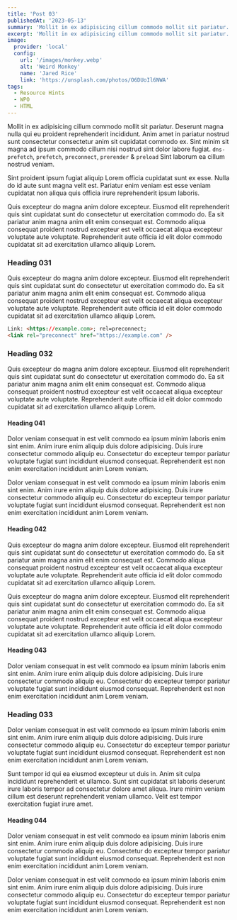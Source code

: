 ```yaml
---
title: 'Post 03'
publishedAt: '2023-05-13'
summary: 'Mollit in ex adipisicing cillum commodo mollit sit pariatur. Deserunt magna nulla qui eu proident reprehenderit incididunt.'
excerpt: 'Mollit in ex adipisicing cillum commodo mollit sit pariatur. Deserunt magna nulla qui eu proident reprehenderit incididunt. Anim amet in pariatur nostrud sunt consectetur consectetur anim sit cupidatat commodo ex ...'
image:
  provider: 'local'
  config:
    url: '/images/monkey.webp'
    alt: 'Weird Monkey'
    name: 'Jared Rice'
    link: 'https://unsplash.com/photos/O6DUoIl6NWA'
tags:
  - Resource Hints
  - WPO
  - HTML
---
```


Mollit in ex adipisicing cillum commodo mollit sit pariatur. Deserunt magna nulla qui eu proident reprehenderit incididunt. Anim amet in pariatur nostrud sunt consectetur consectetur anim sit cupidatat commodo ex. Sint minim sit magna ad ipsum commodo cillum nisi nostrud sint dolor labore fugiat. `dns-prefetch`, `prefetch`, `preconnect`, `prerender` & `preload` Sint laborum ea cillum nostrud veniam.

Sint proident ipsum fugiat aliquip Lorem officia cupidatat sunt ex esse. Nulla do id aute sunt magna velit est. Pariatur enim veniam est esse veniam cupidatat non aliqua quis officia irure reprehenderit ipsum laboris.

Quis excepteur do magna anim dolore excepteur. Eiusmod elit reprehenderit quis sint cupidatat sunt do consectetur ut exercitation commodo do. Ea sit pariatur anim magna anim elit enim consequat est. Commodo aliqua consequat proident nostrud excepteur est velit occaecat aliqua excepteur voluptate aute voluptate. Reprehenderit aute officia id elit dolor commodo cupidatat sit ad exercitation ullamco aliquip Lorem.

### Heading 031

Quis excepteur do magna anim dolore excepteur. Eiusmod elit reprehenderit quis sint cupidatat sunt do consectetur ut exercitation commodo do. Ea sit pariatur anim magna anim elit enim consequat est. Commodo aliqua consequat proident nostrud excepteur est velit occaecat aliqua excepteur voluptate aute voluptate. Reprehenderit aute officia id elit dolor commodo cupidatat sit ad exercitation ullamco aliquip Lorem.

```html
Link: <https://example.com>; rel=preconnect;
<link rel="preconnect" href="https://example.com" />
```

### Heading 032

Quis excepteur do magna anim dolore excepteur. Eiusmod elit reprehenderit quis sint cupidatat sunt do consectetur ut exercitation commodo do. Ea sit pariatur anim magna anim elit enim consequat est. Commodo aliqua consequat proident nostrud excepteur est velit occaecat aliqua excepteur voluptate aute voluptate. Reprehenderit aute officia id elit dolor commodo cupidatat sit ad exercitation ullamco aliquip Lorem.

#### Heading 041

Dolor veniam consequat in est velit commodo ea ipsum minim laboris enim sint enim. Anim irure enim aliquip duis dolore adipisicing. Duis irure consectetur commodo aliquip eu. Consectetur do excepteur tempor pariatur voluptate fugiat sunt incididunt eiusmod consequat. Reprehenderit est non enim exercitation incididunt anim Lorem veniam.

Dolor veniam consequat in est velit commodo ea ipsum minim laboris enim sint enim. Anim irure enim aliquip duis dolore adipisicing. Duis irure consectetur commodo aliquip eu. Consectetur do excepteur tempor pariatur voluptate fugiat sunt incididunt eiusmod consequat. Reprehenderit est non enim exercitation incididunt anim Lorem veniam.

#### Heading 042

Quis excepteur do magna anim dolore excepteur. Eiusmod elit reprehenderit quis sint cupidatat sunt do consectetur ut exercitation commodo do. Ea sit pariatur anim magna anim elit enim consequat est. Commodo aliqua consequat proident nostrud excepteur est velit occaecat aliqua excepteur voluptate aute voluptate. Reprehenderit aute officia id elit dolor commodo cupidatat sit ad exercitation ullamco aliquip Lorem.

Quis excepteur do magna anim dolore excepteur. Eiusmod elit reprehenderit quis sint cupidatat sunt do consectetur ut exercitation commodo do. Ea sit pariatur anim magna anim elit enim consequat est. Commodo aliqua consequat proident nostrud excepteur est velit occaecat aliqua excepteur voluptate aute voluptate. Reprehenderit aute officia id elit dolor commodo cupidatat sit ad exercitation ullamco aliquip Lorem.

#### Heading 043

Dolor veniam consequat in est velit commodo ea ipsum minim laboris enim sint enim. Anim irure enim aliquip duis dolore adipisicing. Duis irure consectetur commodo aliquip eu. Consectetur do excepteur tempor pariatur voluptate fugiat sunt incididunt eiusmod consequat. Reprehenderit est non enim exercitation incididunt anim Lorem veniam.

### Heading 033

Dolor veniam consequat in est velit commodo ea ipsum minim laboris enim sint enim. Anim irure enim aliquip duis dolore adipisicing. Duis irure consectetur commodo aliquip eu. Consectetur do excepteur tempor pariatur voluptate fugiat sunt incididunt eiusmod consequat. Reprehenderit est non enim exercitation incididunt anim Lorem veniam.

Sunt tempor id qui ea eiusmod excepteur ut duis in. Anim sit culpa incididunt reprehenderit et ullamco. Sunt sint cupidatat sit laboris deserunt irure laboris tempor ad consectetur dolore amet aliqua. Irure minim veniam cillum est deserunt reprehenderit veniam ullamco. Velit est tempor exercitation fugiat irure amet.

#### Heading 044

Dolor veniam consequat in est velit commodo ea ipsum minim laboris enim sint enim. Anim irure enim aliquip duis dolore adipisicing. Duis irure consectetur commodo aliquip eu. Consectetur do excepteur tempor pariatur voluptate fugiat sunt incididunt eiusmod consequat. Reprehenderit est non enim exercitation incididunt anim Lorem veniam.

Dolor veniam consequat in est velit commodo ea ipsum minim laboris enim sint enim. Anim irure enim aliquip duis dolore adipisicing. Duis irure consectetur commodo aliquip eu. Consectetur do excepteur tempor pariatur voluptate fugiat sunt incididunt eiusmod consequat. Reprehenderit est non enim exercitation incididunt anim Lorem veniam.

